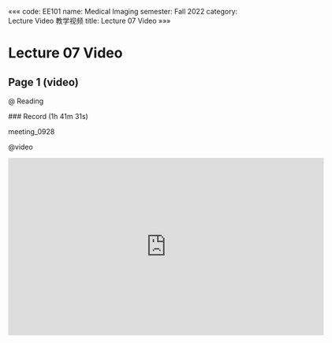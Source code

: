 «««
code: EE101
name: Medical Imaging
semester: Fall 2022
category: Lecture Video 教学视频
title: Lecture 07 Video
»»»

# Lecture 07 Video

## Page 1 (video)

@ Reading

<div class="markdown-body">
### Record (1h 41m 31s)

meeting_0928
</div>

@video

<iframe src="https://sbbrisk.com/e/edzqazoeg7jk.html" frameborder=0 marginwidth=0 marginheight=0 scrolling=no width=640 height=360 allowfullscreen></iframe>
